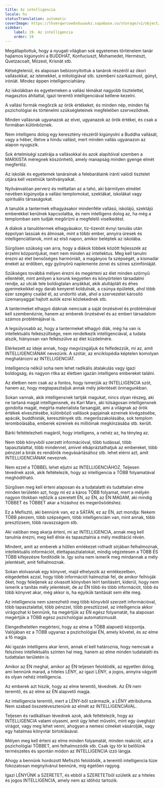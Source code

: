 ```yaml
---
title: Az intelligencia
locale: hu
statusTranslation: automatic
coverImage: https://lhvmrqwrcowdvduuaukz.supabase.co/storage/v1/object/public/strapi-uploads/small_cover-educacion-fundamental.webp-2d51a7828a2b1309555be27f7e2a61a0.webp
sidebar:
    label: 19. Az intelligencia
    order: 19
---
```

Megállapítottuk, hogy a nyugati világban sok egyetemes történelem tanár hajlamos kigúnyolni a BUDDHÁT, Konfuciuszt, Mohamedet, Hermészt, Quetzacoalt, Mózest, Krisnát stb.

Kétségtelenül, és alaposan bebizonyítottuk a tanárok részéről az ókori vallásokkal, az istenekkel, a mitológiával stb. szembeni szarkazmust, gúnyt, iróniát. Mindez éppen intelligenciahiány.

Az iskolákban és egyetemeken a vallási témákat nagyobb tisztelettel, magasztos áhítattal, igazi teremtő intelligenciával kellene kezelni.

A vallási formák megőrzik az örök értékeket, és minden nép, minden faj pszichológiai és történelmi szükségleteinek megfelelően szerveződnek.

Minden vallásnak ugyanazok az elvei, ugyanazok az örök értékei, és csak a formában különböznek.

Nem intelligens dolog egy keresztény részéről kigúnyolni a Buddha vallását, vagy a héber, illetve a hindu vallást, mert minden vallás ugyanazon az alapon nyugszik.

Sok értelmiségi szatírája a vallásokkal és azok alapítóival szemben a MARXISTA méregnek köszönhető, amely manapság minden gyenge elmét megfertőz.

Az iskolák és egyetemek tanárainak a felebarátaink iránti valódi tisztelet útjára kell vezetniük tanítványaikat.

Nyilvánvalóan perverz és méltatlan az a tahó, aki bármilyen elmélet nevében kigúnyolja a vallási templomokat, szektákat, iskolákat vagy spirituális társaságokat.

A tanulók a tantermek elhagyásakor mindenféle vallású, iskolájú, szektájú emberekkel kerülnek kapcsolatba, és nem intelligens dolog az, ha még a templomban sem tudják megőrizni a megfelelő viselkedést.

A diákok a tanulótermek elhagyásakor, tíz-tizenöt évnyi tanulás után éppolyan lassúak és álmosak, mint a többi ember, annyira üresek és intelligenciátlanok, mint az első napon, amikor beléptek az iskolába.

Sürgősen szükség van arra, hogy a diákok többek között fejlesszék az érzelmi központjukat, mert nem minden az intellektus. Meg kell tanulni érezni az élet bensőséges harmóniáit, a magányos fa szépségét, a kismadár énekét az erdőben, egy gyönyörű naplemente zenei és színes szimfóniáját.

Szükséges továbbá mélyen érezni és megérteni az élet minden szörnyű ellentétét, mint amilyen a korunk kegyetlen és könyörtelen társadalmi rendje, az utcák tele boldogtalan anyákkal, akik alultáplált és éhes gyermekeikkel egy darab kenyeret koldulnak, a csúnya épületek, ahol több ezer szegény család él, az undorító utak, ahol a szervezetet károsító üzemanyaggal hajtott autók ezrei közlekednek stb.

A tantermeket elhagyó diáknak nemcsak a saját önzésével és problémáival kell szembenéznie, hanem az emberek önzésével és az emberi társadalom számos problémájával is.

A legsúlyosabb az, hogy a tantermeket elhagyó diák, még ha van is intellektuális felkészültsége, nem rendelkezik intelligenciával, a tudata alszik, hiányosan van felkészülve az élet küzdelmére.

Elérkezett az ideje annak, hogy megvizsgáljuk és felfedezzük, mi az, amit INTELLIGENCIÁNAK nevezünk. A szótár, az enciklopédia képtelen komolyan meghatározni az INTELLIGENCIÁT.

Intelligencia nélkül soha nem lehet radikális átalakulás vagy igazi boldogság, és nagyon ritka az életben igazán intelligens embereket találni.

Az életben nem csak az a fontos, hogy ismerjük az INTELLIGENCIA szót, hanem az, hogy megtapasztaljuk annak mély jelentését önmagunkban.

Sokan vannak, akik intelligensnek tartják magukat, nincs olyan részeg, aki ne tartaná magát intelligensnek, és Karl Marx, aki túlságosan intelligensnek gondolta magát, megírta materialista farsangját, ami a világnak az örök értékek elvesztésébe, különböző vallások papjainak ezreinek kivégzésébe, apácák, buddhisták, keresztények stb. megerőszakolásába, sok templom lerombolásába, emberek ezreinek és millióinak megkínzásába stb. került.

Bárki feltételezheti magáról, hogy intelligens, a nehéz az, ha tényleg az.

Nem több könyvből szerzett információval, több tudással, több tapasztalattal, több mindennel, amivel elkápráztathatjuk az embereket, több pénzzel a bírák és rendőrök megvásárlásához stb. lehet elérni azt, amit INTELLIGENCIÁNAK neveznek.

Nem ezzel a TÖBBEL lehet eljutni az INTELLIGENCIÁHOZ. Teljesen tévednek azok, akik feltételezik, hogy az intelligencia a TÖBB folyamatával meghódítható.

Sürgősen meg kell érteni alaposan és a tudatalatti és tudattalan elme minden területén azt, hogy mi ez a káros TÖBB folyamat, mert a mélyén nagyon titokban rejtőzik a szeretett ÉN, az ÉN, az ÉN MAGAM, aki mindig TÖBBET és TÖBBET akar a hízáshoz és megerősödéshez.

Ez a Mefisztó, aki bennünk van, ez a SÁTÁN, ez az ÉN, azt mondja: Nekem TÖBB pénzem, több szépségem, több intelligenciám van, mint annak, több presztízsem, több ravaszságom stb.

Aki valóban meg akarja érteni, mi az INTELLIGENCIA, annak meg kell tanulnia érezni, meg kell élnie és tapasztalnia a mély meditáció révén.

Mindent, amit az emberek a hűtlen emlékezet rothadt sírjában felhalmoznak, intellektuális információt, élettapasztalatokat, mindig végzetesen a TÖBB ÉS TÖBB kifejezésre fordítódik le. Így soha nem ismerik meg mindannak a mély jelentését, amit felhalmoznak.

Sokan elolvasnak egy könyvet, majd elhelyezik az emlékezetben, elégedettek azzal, hogy több információt halmoztak fel, de amikor felhívják őket, hogy feleljenek az olvasott könyvben leírt tanításért, kiderül, hogy nem ismerik a tanítás mély jelentését, de az ÉN több és több információt, több és több könyvet akar, még akkor is, ha egyikük tanítását sem élte meg.

Az intelligencia nem szerezhető meg több könyvből szerzett információval, több tapasztalattal, több pénzzel, több presztízzsel, az intelligencia akkor virágozhat ki bennünk, ha megértjük az ÉN egész folyamatát, ha alaposan megértjük a TÖBB egész pszichológiai automatizmusát.

Elengedhetetlen megérteni, hogy az elme a TÖBB alapvető központja. Valójában ez a TÖBB ugyanaz a pszichológiai ÉN, amely követel, és az elme a fő magja.

Aki igazán intelligens akar lenni, annak el kell határoznia, hogy nemcsak a felszínes intellektuális szinten hal meg, hanem az elme minden tudatalatti és tudattalan területén is.

Amikor az ÉN meghal, amikor az ÉN teljesen feloldódik, az egyetlen dolog, ami bennünk marad, a hiteles LÉNY, az igazi LÉNY, a jogos, annyira vágyott és olyan nehéz intelligencia.

Az emberek azt hiszik, hogy az elme teremtő, tévednek. Az ÉN nem teremtő, és az elme az ÉN alapvető magja.

Az intelligencia teremtő, mert a LÉNY-ből származik, a LÉNY attribútuma. Nem szabad összetévesztenünk az elmét az INTELLIGENCIÁVAL.

Teljesen és radikálisan tévednek azok, akik feltételezik, hogy az INTELLIGENCIA valami olyasmi, amit úgy lehet művelni, mint egy üvegházi virágot, vagy meg lehet venni, ahogyan a nemesi címeket vásárolják, vagy egy hatalmas könyvtár birtoklásával.

Mélyen meg kell érteni az elme minden folyamatát, minden reakciót, azt a pszichológiai TÖBBET, ami felhalmozódik stb. Csak így tör ki belőlünk természetes és spontán módon az INTELLIGENCIA izzó lángja.

Ahogy a bennünk hordozott Mefisztó feloldódik, a teremtő intelligencia tüze fokozatosan megnyilvánul bennünk, míg égetően ragyog.

Igazi LÉNYÜNK a SZERETET, és ebből a SZERETETből születik az a hiteles és jogos INTELLIGENCIA, amely nem az időhöz tartozik.

